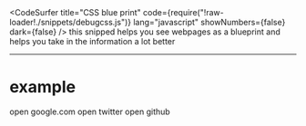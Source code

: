 



<WSlideMain
  subtitle=""
  title="CSS debug"
/>
---
<CodeSurfer
  title="CSS blue print"
  code={require("!raw-loader!./snippets/debugcss.js")}
  lang="javascript"
  showNumbers={false}
  dark={false}
/>
<Notes>
this snipped helps you see webpages as a blueprint and helps you
take in the information a lot better
</Notes>

---

# example

<Notes>
open google.com
open twitter
open github
</Notes>

